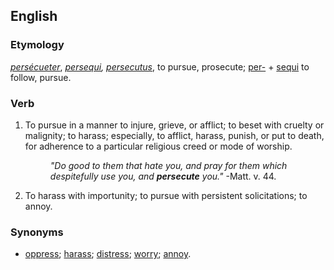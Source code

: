 ==English==

{{webster}}

===Etymology===
{{F.}} ''[[persécueter]]'', {{L.}} ''[[persequi]], [[persecutus]]'', to pursue, prosecute; [[per-]] + [[sequi]] to follow, pursue.

===Verb===
{{en-infl-reg-other-e|persecut|e}}

# To pursue in a manner to injure, grieve, or afflict; to beset with cruelty or malignity; to harass; especially, to afflict, harass, punish, or put to death, for adherence to a particular religious creed or mode of worship.
#:''"Do good to them that hate you, and pray for them which despitefully use you, and '''persecute''' you."''  -Matt. v. 44.
# To harass with importunity; to pursue with persistent solicitations; to annoy.

===Synonyms===
*[[oppress]]; [[harass]]; [[distress]]; [[worry]]; [[annoy]].